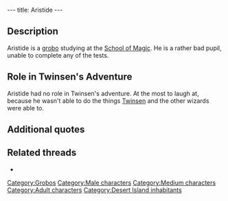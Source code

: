 ---
title: Aristide
---

{{Character|
Name=Aristide|
Image=GBARISTI.jpg|
Race=[[Grobo]]|
Gender=Male|
Size=Medium|
Age=Adult}}

{{Quote|
Quote=It has been two months since I enrolled in this blasted school, and I have not been able to pass a single test<nowiki>!!!</nowiki>|
Character=Aristide}}

==Description==
Aristide is a [[grobo]] studying at the [[School of Magic]]. He is a rather bad pupil, unable to complete any of the tests.

==Role in Twinsen's Adventure==
Aristide had no role in Twinsen's adventure. At the most to laugh at, because he wasn't able to do the things [[Twinsen]] and the other wizards were able to.

==Additional quotes==
{{Quote|
Quote=I can't, I just can't<nowiki>!!!</nowiki> I heard some alien dudes landed on Twinsun, and I didn't even see them<nowiki>!</nowiki> I tried for days to do that blowgun test<nowiki>!</nowiki>|
Character=Aristide}}
{{Quote|
Quote=Ah no<nowiki>!!</nowiki> If I had seen any, I'd have asked him to help me pass at least one test<nowiki>!!!</nowiki>|
Character=Aristide}}
{{Quote|
Quote=I've had it with these studies. I should do something else...I think I am going to try studying extra-zeelichian populations<nowiki>!!!</nowiki>|
Character=Aristide}}

==Related threads==
* {{thread|id=5918|title=Stupid Aristide...}}

[[Category:Grobos]]
[[Category:Male characters]]
[[Category:Medium characters]]
[[Category:Adult characters]]
[[Category:Desert Island inhabitants]]
